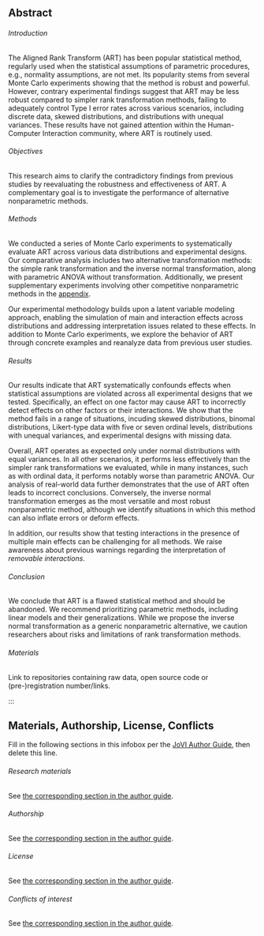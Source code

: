 ## Abstract {.unnumbered}

###### Introduction
The Aligned Rank Transform (ART) has been popular statistical method, regularly used when the statistical assumptions of parametric procedures, e.g., normality assumptions, are not met. Its popularity stems from several Monte Carlo experiments showing that the method is robust and powerful. However, contrary experimental findings suggest that ART may be less robust compared to simpler rank transformation methods, failing to adequately control Type I error rates across various scenarios, including discrete data, skewed distributions, and distributions with unequal variances. These results have not gained attention within the Human-Computer Interaction community, where ART is routinely used.

###### Objectives
This research aims to clarify the contradictory findings from previous studies by reevaluating the robustness and effectiveness of ART. A complementary goal is to investigate the performance of alternative nonparametric methods.

###### Methods
We conducted a series of Monte Carlo experiments to systematically evaluate ART across various data distributions and experimental designs. Our comparative analysis includes two alternative transformation methods: the simple rank transformation and the inverse normal transformation, along with parametric ANOVA without transformation. Additionally, we present supplementary experiments involving other competitive nonparametric methods in the [appendix](appendix.html).

Our experimental methodology builds upon a latent variable modeling approach, enabling the simulation of main and interaction effects across distributions and addressing interpretation issues related to these effects. In addition to Monte Carlo experiments, we explore the behavior of ART through concrete examples and reanalyze data from previous user studies.

###### Results
Our results indicate that ART systematically confounds effects when statistical assumptions are violated across all experimental designs that we tested. Specifically, an effect on one factor may cause ART to incorrectly detect effects on other factors or their interactions. We show that the method fails in a range of situations, incuding skewed distributions, binomal distributions, Likert-type data with five or seven ordinal levels, distributions with unequal variances, and experimental designs with missing data.

Overall, ART operates as expected only under normal distributions with equal variances. In all other scenarios, it performs less effectively than the simpler rank transformations we evaluated, while in many instances, such as with ordinal data, it performs notably worse than parametric ANOVA. Our analysis of real-world data further demonstrates that the use of ART often leads to incorrect conclusions. Conversely, the inverse normal transformation emerges as the most versatile and most robust nonparametric method, although we identify situations in which this method can also inflate errors or deform effects.

In addition, our results show that testing interactions in the presence of multiple main effects can be challenging for all methods. We raise awareness about previous warnings regarding the interpretation of *removable interactions*. 

###### Conclusion
We conclude that ART is a flawed statistical method and should be abandoned. We recommend prioritizing parametric methods, including linear models and their generalizations. While we propose the inverse normal transformation as a generic nonparametric alternative, we caution researchers about risks and limitations of rank transformation methods.

###### Materials
Link to repositories containing raw data, open source code or (pre-)registration number/links.

:::


::: {.callout-note appearance="simple" icon=false collapse=true}
## Materials, Authorship, License, Conflicts

Fill in the following sections in this infobox per the [JoVI Author Guide](https://www.journalovi.org/author-guide.html#sections), then delete this line.

###### Research materials

See [the corresponding section in the author guide](https://www.journalovi.org/author-guide.html#research-material-statements).

###### Authorship

See [the corresponding section in the author guide](https://www.journalovi.org/author-guide.html#authorship).

###### License

See [the corresponding section in the author guide](https://www.journalovi.org/author-guide.html#license).

###### Conflicts of interest

See [the corresponding section in the author guide](https://www.journalovi.org/author-guide.html#conflicts-of-interest).

:::
